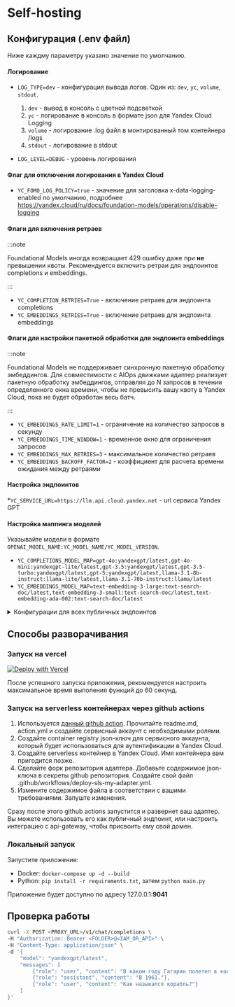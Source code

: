 
# Self-hosting

## Конфигурация (.env файл)

Ниже каждму параметру указано значение по умолчанию.

#### Логирование

* `LOG_TYPE=dev` - конфигурация вывода логов. Один из: `dev`, `yc`, `volume`, `stdout`.
    1. `dev` - вывод в консоль с цветной подсветкой
    2. `yc` - логирование в консоль в формате json для Yandex Cloud Logging
    3. `volume` - логирование .log файл в монтированный том контейнера /logs
    4. `stdout` - логирование в stdout

* `LOG_LEVEL=DEBUG` - уровень логирования

#### Флаг для отключения логирования в Yandex Cloud

* `YC_FOMO_LOG_POLICY=true` - значение для заголовка x-data-logging-enabled по умолчанию, подробнее https://yandex.cloud/ru/docs/foundation-models/operations/disable-logging

#### Флаги для включения ретраев

:::note

Foundational Models иногда возвращает 429 ошибку даже при **не** превышении квоты. Рекомендуется включить ретраи для эндпоинтов completions и embeddings.

:::

* `YC_COMPLETION_RETRIES=True` - включение ретраев для эндпоинта completions
* `YC_EMBEDDINGS_RETRIES=True` - включение ретраев для эндпоинта embeddings

#### Флаги для настройки пакетной обработки для эндпоинта embeddings

:::note

Foundational Models не поддерживает синхронную пакетную обработку эмбеддингов. Для совместимости с AIOps движками адаптер реализует пакетную обработку эмбеддингов, отправляя до N запросов в течении определенного окна времени, чтобы не превысить вашу квоту в Yandex Cloud, пока не будет обработан весь батч.

:::

* `YC_EMBEDDINGS_RATE_LIMIT=1` - ограничение на количество запросов в секунду
* `YC_EMBEDDINGS_TIME_WINDOW=1` - временное окно для ограничения запросов
* `YC_EMBEDDINGS_MAX_RETRIES=3` - максимальное количество ретраев
* `YC_EMBEDDINGS_BACKOFF_FACTOR=2` - коэффициент для расчета времени ожидания между ретраями

#### Настройка эндпоинтов

*`YC_SERVICE_URL=https://llm.api.cloud.yandex.net` - url сервиса Yandex GPT

#### Настройка маппинга моделей

Указывайте модели в формате `OPENAI_MODEL_NAME:YC_MODEL_NAME/YC_MODEL_VERSION`.

* `YC_COMPLETIONS_MODEL_MAP=gpt-4o:yandexgpt/latest,gpt-4o-mini:yandexgpt-lite/latest,gpt-3.5:yandexgpt/latest,gpt-3.5-turbo:yandexgpt/latest,gpt-5:yandexgpt/latest,llama-3.1-8b-instruct:llama-lite/latest,llama-3.1-70b-instruct:llama/latest`
* `YC_EMBEDDINGS_MODEL_MAP=text-embedding-3-large:text-search-doc/latest,text-embedding-3-small:text-search-doc/latest,text-embedding-ada-002:text-search-doc/latest`


<details>
<summary>Конфигурации для всех публичных эндпоинтов</summary>

```bash
# highlight-start
LOG_TYPE=yc
LOG_LEVEL=INFO

YC_FOMO_LOG_POLICY=true
# highlight-end

YC_COMPLETION_RETRIES=True
YC_EMBEDDINGS_RETRIES=True

YC_EMBEDDINGS_RETRIES=True

YC_EMBEDDINGS_RATE_LIMIT=1
YC_EMBEDDINGS_TIME_WINDOW=1
YC_EMBEDDINGS_MAX_RETRIES=3
YC_EMBEDDINGS_BACKOFF_FACTOR=2

YC_SERVICE_URL=https://llm.api.cloud.yandex.net

YC_COMPLETIONS_MODEL_MAP=gpt-4o:yandexgpt/latest,gpt-4o-mini:yandexgpt-lite/latest,gpt-3.5:yandexgpt/latest,gpt-3.5-turbo:yandexgpt/latest,gpt-5:yandexgpt/latest,llama-3.1-8b-instruct:llama-lite/latest,llama-3.1-70b-instruct:llama/latest
YC_EMBEDDINGS_MODEL_MAP=text-embedding-3-large:text-search-doc/latest,text-embedding-3-small:text-search-doc/latest,text-embedding-ada-002:text-search-doc/latest

CLASSIFIER_DETECTION=true
TUNED_CLASSIFIER_CALL_SEQ=///Classify next text///
FS_CLASSIFIER_CALL_SEQ=///Classify next text with few shot model///

CLASSIFIER_MODE=best_label
CLASSIFIER_THRESHOLD=0

```

</details>

## Способы разворачивания

### Запуск на vercel

[![Deploy with Vercel](https://vercel.com/button)](https://vercel.com/new/clone?repository-url=https%3A%2F%2Fgithub.com%2Fai-cookbook%2Fopenai-yandexgpt-adapter)

После успешного запуска приложения, рекомендуется настроить максимальное время выполения функций до 60 секунд.

### Запуск на serverless контейнерах через github actions

1. Используется [данный github action](https://github.com/yc-actions/yc-sls-container-deploy?tab=readme-ov-file#github-action-to-deploy-serverless-container-to-yandex-cloud). Прочитайте readme.md, action.yml и создайте сервисный аккаунт с необходимыми ролями.
2. Создайте container registry json-ключ для сервисного аккаунта, который будет использоваться для аутентификации в Yandex Cloud.
3. Создайте serverless контейнер в Yandex Cloud. Имя контейнера вам пригодится позже.
3. Сделайте форк репозитория адаптера. Добавьте содержимое json-ключа в секреты github репозитория. Создайте свой файл .github/workflows/deploy-sls-my-adapter.yml.
4. Измените содержимое файла в соответствии с вашими требованиями. Запуште изменения.

Сразу после этого github actions запустится и развернет ваш адаптер. Вы можете использовать его как публичный эндпоинт, или настроить интеграцию с api-gateway, чтобы присвоить ему свой домен.

### Локальный запуск

Запустите приложение:
- Docker: `docker-compose up -d --build` 
- Python: `pip install -r requirements.txt`, затем `python main.py`

Приложение будет доступно по адресу 127.0.0.1:**9041**

## Проверка работы

```bash
curl -X POST <PROXY_URL>/v1/chat/completions \
-H "Authorization: Bearer <FOLDER>@<IAM_OR_API>" \
-H "Content-Type: application/json" \
-d '{
    "model": "yandexgpt/latest",
    "messages": [
        {"role": "user", "content": "В каком году Гагарин полетел в космос?"},
        {"role": "assistant", "content": "В 1961."},
        {"role": "user", "content": "Как назывался корабль?"}
    ]
}'
```